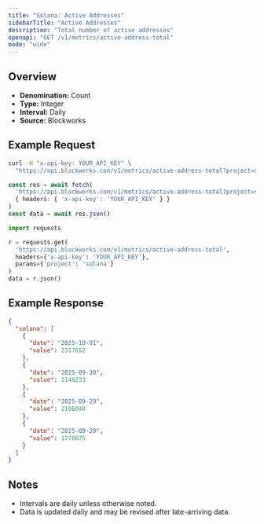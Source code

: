 ```yaml
---
title: "Solana: Active Addresses"
sidebarTitle: "Active Addresses"
description: "Total number of active addresses"
openapi: "GET /v1/metrics/active-address-total"
mode: "wide"
---
```


## Overview

- **Denomination:** Count
- **Type:** Integer
- **Interval:** Daily
- **Source:** Blockworks

## Example Request

<CodeGroup>

```bash cURL
curl -H "x-api-key: YOUR_API_KEY" \
  "https://api.blockworks.com/v1/metrics/active-address-total?project=solana"
```

```typescript TypeScript
const res = await fetch(
  'https://api.blockworks.com/v1/metrics/active-address-total?project=solana',
  { headers: { 'x-api-key': 'YOUR_API_KEY' } }
)
const data = await res.json()
```

```python Python
import requests

r = requests.get(
  'https://api.blockworks.com/v1/metrics/active-address-total',
  headers={'x-api-key': 'YOUR_API_KEY'},
  params={'project': 'solana'}
)
data = r.json()
```

</CodeGroup>

## Example Response

```json
{
  "solana": [
    {
      "date": "2025-10-01",
      "value": 2317652
    },
    {
      "date": "2025-09-30",
      "value": 2148233
    },
    {
      "date": "2025-09-29",
      "value": 2106048
    },
    {
      "date": "2025-09-28",
      "value": 1778675
    }
  ]
}
```

## Notes
- Intervals are daily unless otherwise noted.
- Data is updated daily and may be revised after late-arriving data.
